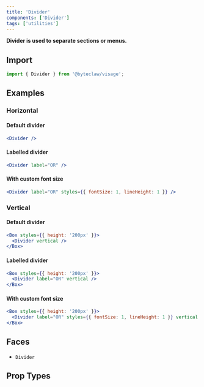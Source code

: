 ```yaml
---
title: 'Divider'
components: ['Divider']
tags: ['utilities']
---
```


**Divider is used to separate sections or menus.**

## Import

```js transpile=false
import { Divider } from '@byteclaw/visage';
```

## Examples

### Horizontal

#### Default divider

```jsx live
<Divider />
```

#### Labelled divider

```jsx live
<Divider label="OR" />
```

#### With custom font size

```jsx live
<Divider label="OR" styles={{ fontSize: 1, lineHeight: 1 }} />
```

### Vertical

#### Default divider

```jsx live
<Box styles={{ height: '200px' }}>
  <Divider vertical />
</Box>
```

#### Labelled divider

```jsx live
<Box styles={{ height: '200px' }}>
  <Divider label="OR" vertical />
</Box>
```

#### With custom font size

```jsx live
<Box styles={{ height: '200px' }}>
  <Divider label="OR" styles={{ fontSize: 1, lineHeight: 1 }} vertical />
</Box>
```

## Faces

- `Divider`

## Prop Types

<PropTypes component="Divider" />
